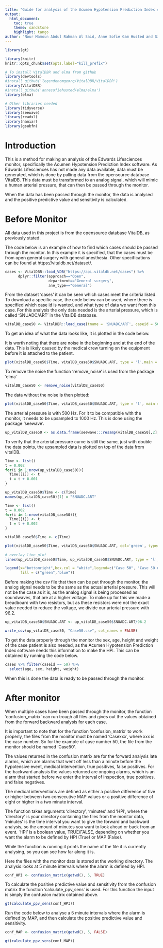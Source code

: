 ```yaml
---
title: "Guide for analysis of the Acumen Hypotension Prediction Index software by Edward Lifesciences"
output: 
  html_document:
    toc: true
    theme: sandstone
    highlight: tango
author: "Nour Mamoun Abdul Rahman Al Said, Anne Sofie Gam Husted and Sif Michelsen Jonsdottir"
---
```


```r
library(gt)

library(knitr)
knitr::opts_chunk$set(opts.label="kill_prefix")
```


```r
# To install VitalDBR and elma from github
library(devtools)                                               
#install_github('legendenomgeorg/VitalDBR/VitalDBR')
library(VitalDBR)
#install_github('annesofiehusted/elma/elma')
library(elma)

# Other libraries needed
library(tidyverse)
library(seewave)
library(readxl)
library(naniar)
library(gsubfn)
```

# Introduction

This is a method for making an analysis of the Edwards Lifesciences monitor, specifically the Acumen Hypotension Prediction Index software.
As Edwards Lifesciences has not made any data available, data must be generated, which is done by pulling data from the opensource database VitalDB. This data must be transformed to an analog signal, which will mimic a human arterial pressure, that can then be passed through the monitor.

When the data has been passed through the monitor, the data is analysed and the positive predictive value and sensitivity is calculated. 

# Before Monitor

All data used in this project is from the opensource database VitalDB, as previously stated. 

The code below is an example of how to find which cases should be passed through the monitor.  In this example it is specified, that the cases must be from open general surgery with general anesthesia. Other specifications can be found at https://vitaldb.net/dataset/. 

```r
cases <- VitalDBR::load_VDB("https://api.vitaldb.net/cases") %>%
      dplyr::filter(approach=="Open",
                    department=="General surgery",
                    ane_type=="General") 
```

From the dataset 'cases' it can be seen which cases meet the criteria listed. To download a specific case, the code below can be used, where there is specified which case id is wanted, and what type of data we want from this case. For this analysis the only data needed is the arterial pressure, which is called 'SNUADC/ART' in the VitalDB database. 
```r
vitalDB_case50 <- VitalDBR::load_case(tname = 'SNUADC/ART', caseid = 50)
```


To get an idea of what the data looks like, it is plotted in the code below.

It is worth noting that there are noise in the beginning and at the end of the data. This is likely caused by the medical crew turning on the equipment before it is attached to the patient. 
```r
plot(vitalDB_case50$Time, vitalDB_case50$SNUADC.ART, type = 'l',main = "VitalDB data with noise", xlab = "Time", ylab = "Arterial pressure")
```

To remove the noise the function 'remove_noise' is used from the package 'elma'
```r
vitalDB_case50 <- remove_noise(vitalDB_case50)
```


The data without the noise is then plotted:
```r
plot(vitalDB_case50$Time, vitalDB_case50$SNUADC.ART, type = 'l', main = "VitalDB data without noise", xlab = "Time", ylab = "Arterial pressure")
```

The arterial pressure is with 500 Hz. For it to be compatible with the monitor, it needs to be upsampled to 1000 Hz. 
This is done using the package 'seewave'. 

```r
up_vitalDB_case50 <- as.data.frame(seewave:::resamp(vitalDB_case50[,2], 500, 1000, output='sample'))
```

To verify that the arterial pressure curve is still the same, just with double the data points, the upsampled data is plotted on top of the data from vitalDB.

```r
Time <- list()
t = 0.002
for(i in 1:nrow(up_vitalDB_case50)){
  Time[[i]] <- t
  t = t + 0.001
}

up_vitalDB_case50$Time <- c(Time)
names(up_vitalDB_case50)[1] = "SNUADC.ART"
```


```r
Time <- list()
t = 0.002
for(i in 1:nrow(vitalDB_case50)){
  Time[[i]] <- t
  t = t + 0.002
}

vitalDB_case50$Time <- c(Time)
```

```r
plot(vitalDB_case50$Time, vitalDB_case50$SNUADC.ART, col='green', type='l', lwd = 5, main = "Testing upsample", xlab = "Time", ylab = "Arterial pressure") 
  
# overlay line plot  
lines(up_vitalDB_case50$Time, up_vitalDB_case50$SNUADC.ART, type = 'l', col='blue', lwd=2) 

legend(x="bottomright",box.col = "white",legend=c("Case 50", "Case 50 upsampled"),  
       fill = c("green","blue"))
```

Before making the csv file that then can be put through the monitor, the analog signal needs to be the same as the actual arterial pressure. This will not be the case as it is, as the analog signal is being processed as soundwaves, that are at a higher voltage. To make up for this we made a breadboard with two resistors, but as these resistors were not the exact value needed to reduce the voltage, we divide our arterial pressure with 96.2. 

```r
up_vitalDB_case50$SNUADC.ART <- up_vitalDB_case50$SNUADC.ART/96.2

write_csv(up_vitalDB_case50, "Case50.csv", col_names = FALSE)
```

To get the data properly through the monitor the sex, age, height and weight of the case patient is also needed, as the Acumen Hypotension Prediction Index software needs this information to make the HPI. 
This can be obtained by running the code below.

```r
cases %>% filter(caseid == 50) %>%
  select(age, sex, height, weight)
```

When this is done the data is ready to be passed through the monitor.

# After monitor

When multiple cases have been passed through the monitor, the function 'confusion_matrix' can run trough all files and gives out the values obtained from the forward backward analysis for each case. 

It is important to note that for the function 'confusion_matrix' to work properly, the files from the monitor must be named 'Casexxx', where xxx is the case number. So for the example of case number 50, the file from the monitor should be named 'Case50'.  

The values returned in the confusion matrix are for the forward analysis late alarms, which are alarms that went off less than a minute before the hypotensive event, medical intervention, true positives, false positives. For the backward analysis the values returned are ongoing alarms, which is an alarm that started before we enter the interval of inspection, true positives, and false negatives. 

The medical interventions are defined as either a positive difference of five or higher between two consecutive MAP values or a positive difference of eight or higher in a two minute interval. 

The function takes arguments 'directory', 'minutes' and 'HPI', where the 'directory' is your directory containing the files from the monitor data, 'minutes' is the time interval you want to give the forward and backward analysis, so the amount of minutes you want to look ahead or back from an event. 'HPI' is a boolean value, TRUE/FALSE, depending on whether you want the alarm to be defined by HPI (True) or MAP (False).

While the function is running it prints the name of the file it is currently analysing, so you can see how far along it is.

Here the files with the monitor data is stored at the working directory. The analysis looks at 5 minute intervals where the alarm is defined by HPI.

```r
conf_HPI <- confusion_matrix(getwd(), 5, TRUE)
```

To calculate the positive predictive value and sensitivity from the confusion matrix the function 'calculate_ppv_sens' is used. For this function the input is simply the confusion matrix obtained above.
```r
gt(calculate_ppv_sens(conf_HPI))
```


Run the code below to analyse a 5 minute intervals where the alarm is defined by MAP, and then calculate the positive predictive value and sensitivity.
```r
conf_MAP <- confusion_matrix(getwd(), 5, FALSE)

gt(calculate_ppv_sens(conf_MAP))
```
